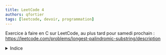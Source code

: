```yaml
---
title: LeetCode 4
authors: qfortier
tags: [leetcode, devoir, programmation]
---
```


Exercice à faire en C sur LeetCode, au plus tard pour samedi prochain : https://leetcode.com/problems/longest-palindromic-substring/description

<details>
<summary>Indice</summary>

Un algorithme naïf qui regarde, pour tout $i$, $j$, si la sous-chaîne de $s$ de $i$ à $j$ est un palindrome (= qui se lit de la même façon dans les deux sens), a une complexité O($n^3$).  

Pour que le programme soit accepté, on peut trouver une solution en O($n^2$) par programmation dynamique. Pour cela :  
1. Définir un tableau $b$ tel que $b[i][j]$ vaut vrai si la sous-chaîne de $s$ de $i$ à $j$ est un palindrome.
2. Trouver une équation de récurrence pour $b[i][j]$.  
3. Remplir le tableau $b$ en utilisant cette équation de récurrence.  
4. Trouver la plus grande sous-chaîne palindrome en parcourant le tableau $b$.

On pourra utiliser la fonction suivante :
    
```c
// Renvoie la sous-chaîne de s de l'indice i à j inclus
char* substring(char* s, int i, int j) {
    char* t = malloc(j - i + 2);
    for(int k = i; k <= j; k++)
        t[k - i] = s[k];
    t[j - i + 1] = '\0';
    return t;
}
````

</details>
